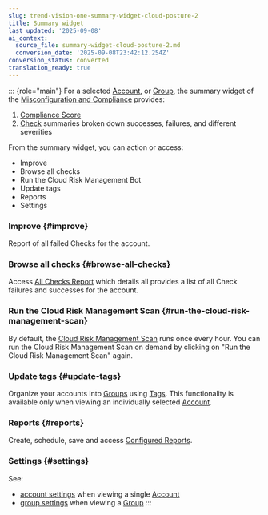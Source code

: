 ```yaml
---
slug: trend-vision-one-summary-widget-cloud-posture-2
title: Summary widget
last_updated: '2025-09-08'
ai_context:
  source_file: summary-widget-cloud-posture-2.md
  conversion_date: '2025-09-08T23:42:12.254Z'
conversion_status: converted
translation_ready: true
---
```


::: {role="main"}
For a selected [Account](cloud-accounts-cloud-posture-setup.mdx), or [Group](grouped-accounts.mdx), the summary widget of the [Misconfiguration and Compliance](cloud-identity-dashboard-view.mdx) provides:

1.  [Compliance Score](compliance-score.mdx)
2.  [Check](model-check.mdx) summaries broken down successes, failures, and different severities

From the summary widget, you can action or access:

- Improve
- Browse all checks
- Run the Cloud Risk Management Bot
- Update tags
- Reports
- Settings

### Improve {#improve}

Report of all failed Checks for the account.

### Browse all checks {#browse-all-checks}

Access [All Checks Report](all-checks-report.mdx) which details all provides a list of all Check failures and successes for the account.

### Run the Cloud Risk Management Scan {#run-the-cloud-risk-management-scan}

By default, the [Cloud Risk Management Scan](cloudIdentityBot.mdx) runs once every hour. You can run the Cloud Risk Management Scan on demand by clicking on "Run the Cloud Risk Management Scan" again.

### Update tags {#update-tags}

Organize your accounts into [Groups](grouped-accounts.mdx) using [Tags](cloud-account-tags.mdx). This functionality is available only when viewing an individually selected [Account](cloud-accounts-cloud-posture-setup.mdx).

### Reports {#reports}

Create, schedule, save and access [Configured Reports](configured-reports.mdx).

### Settings {#settings}

See:

- [account settings](cloud-acct-cloud-posture.mdx) when viewing a single [Account](cloud-accounts-cloud-posture-setup.mdx)
- [group settings](group-settings.mdx) when viewing a [Group](grouped-accounts.mdx)
:::
